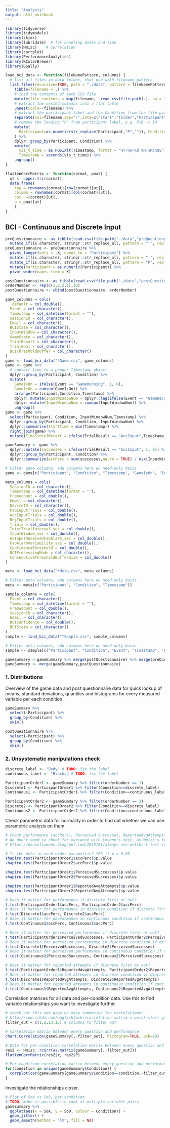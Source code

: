 ```yaml
---
title: "Analysis"
output: html_notebook
---
```


```r
library(tidyverse)
library(tidymodels)
library(skimr)
library(lubridate)  # for handling dates and time
library(Hmisc)    # correlation
library(corrplot)
library(PerformanceAnalytics)
library(RColorBrewer)
library(GGally)
```
```r
load_bci_data <- function(fileNamePattern, columns) {
  # list all files in data folder, that end with filename pattern
  list.files(recursive=TRUE, path = "./data", pattern = fileNamePattern, full.names = T) %>%
    tibble(filename = .) %>%
    # load the contents of each CSV file
    mutate(file_contents = map(filename, ~read_csv(file.path(.), na = "NULL", col_types = columns))) %>%
    # extract the nested columns into a flat table
    unnest(cols=-filename) %>%
    # extract the participant label and the Condition from the file path
    separate(col=filename,sep="/",into=c("start","folder","Participant","Condition","filename")) %>%
    # remove the leading "P" from participant label, e.g. P10 -> 10
    mutate(
      Participant=as.numeric(str_replace(Participant,"P","")), Condition=as.factor(Condition),
    ) %>%
    dplyr::group_by(Participant, Condition) %>%
    mutate(
      vis_t_time = as.POSIXlt(Timestamp, format = "%Y-%m-%d %H:%M:%OS"),
      Timestamp = seconds(vis_t_time)) %>%
    ungroup()
}

flattenCorrMatrix <- function(cormat, pmat) {
  ut <- upper.tri(cormat)
  data.frame(
    row = rownames(cormat)[row(cormat)[ut]],
    column = rownames(cormat)[col(cormat)[ut]],
    cor  =(cormat)[ut],
    p = pmat[ut]
    )
}
```

## BCI - Continuous and Discrete Input

```r
preQuestionnaire <- as_tibble(read.csv(file.path("./data","preQuestionnaire.csv"),stringsAsFactors=FALSE)) %>%
  mutate_if(is.character, stringr::str_replace_all, pattern = " ", replacement = "_")
preQuestionnaire <- preQuestionnaire %>%
  pivot_longer(cols = -X, names_to = "Participant") %>%
  mutate_if(is.character, stringr::str_replace_all, pattern = " ", replacement = "_") %>%
  mutate_if(is.character, stringr::str_replace_all, pattern = "P", replacement = "") %>%
  mutate(Participant = as.numeric(Participant)) %>%
  pivot_wider(names_from = X)

```

```r
postQuestionnaire <- as_tibble(read.csv(file.path("./data","postQuestionnaire.csv")))
orderNumber <- rep(c(1,2,2,1),10)
postQuestionnaire <- cbind(postQuestionnaire, orderNumber)
```

```r
game_columns = cols(
  .default = col_double(),
  Event = col_character(),
  Timestamp = col_datetime(format = ""),
  SessionID = col_character(),
  Email = col_character(),
  BCIState = col_character(),
  InputWindow = col_character(),
  GameState = col_character(),
  TrialResult = col_character(),
  TrialGoal = col_character(),
  BCIThresholdBuffer = col_character()
)
game <- load_bci_data("*Game.csv", game_columns)
game <- game %>%
  # convert time to a proper Timestamp object
  dplyr::group_by(Participant, Condition) %>%
  mutate(
    GameIsOn = ifelse(Event == "GameRunning", 1, 0),
    GameIsOn = cumsum(GameIsOn)) %>%
    arrange(Participant,Condition,Timestamp) %>%
    dplyr::mutate(InputWindowNum = dplyr::lag(ifelse(Event == "GameDecision", 1, 0),default=0)) %>%
    dplyr::mutate(InputWindowNum = cumsum(InputWindowNum)) %>%
    ungroup()
game <- game %>%
  select(Participant, Condition, InputWindowNum,Timestamp) %>%
  dplyr::group_by(Participant, Condition, InputWindowNum) %>%
  dplyr::summarise(StartTime = min(Timestamp)) %>%
  right_join(game) %>%
  mutate(TimeSinceIWstart = ifelse(TrialResult == "AccInput",Timestamp - StartTime,NA))

gameSummary <- game %>%
  dplyr::mutate(successes = ifelse(TrialResult == "AccInput", 1, 0)) %>%
  dplyr::group_by(Participant, Condition) %>%
  dplyr::summarize(accPerc = sum(successes,na.rm = TRUE) / max(InputWindowNum), activateDelay = mean(TimeSinceIWstart,na.rm = TRUE))

# Filter game columns, add columns here on need-only basis
game <- game[c("Participant", "Condition", "Timestamp", "GameIsOn", "InputWindowNum", "BCIConfidence")]
```

```r
meta_columns = cols(
  SessionID = col_character(),
  Timestamp = col_datetime(format = ""),
  Framecount = col_double(),
  Email = col_character(),
  DeviceID = col_character(),
  FabInputTrials = col_double(),
  AccInputTrials = col_double(),
  RejInputTrials = col_double(),
  Trials = col_double(),
  InterTrialInterval_sec = col_double(),
  InputWindow_sec = col_double(),
  noInputReceivedFabAlarm_sec = col_double(),
  FabAlarmVariability_sec = col_double(),
  ConfidenceThreshold = col_double(),
  BCIProcessingMode = col_character(),
  ConsecutiveThresholdBufferSize = col_double()
)

meta <- load_bci_data("*Meta.csv", meta_columns)

# Filter meta columns, add columns here on need-only basis
meta <- meta[c("Participant", "Condition", "Timestamp")]
```

```r
sample_columns = cols(
  Event = col_character(),
  Timestamp = col_datetime(format = ""),
  Framecount = col_double(),
  SessionID = col_character(),
  Email = col_character(),
  BCIConfidence = col_double(),
  BCIState = col_character()
)
sample <- load_bci_data("*Sample.csv", sample_columns)

# Filter meta columns, add columns here on need-only basis
sample <- sample[c("Participant", "Condition", "Event", "Timestamp", "BCIConfidence")]
```

```r
gameSummary <-gameSummary %>% merge(postQuestionnaire) %>% merge(preQuestionnaire)
gameSummary <- merge(gameSummary,postQuestionnaire)
```

### 1. Distributions

Overview of the game data and post questionnaire data for quick lookup of means, standard deviations, quantiles and histograms for every measured variable per each condition.
```r
gameSummary %>%
  select(-Participant) %>%
  group_by(Condition) %>%
  skim()

postQuestionnaire %>%
  select(-Participant) %>%
  group_by(Condition) %>%
  skim()
```


### 2. Unsystematic manipulations check

```r
discrete_label <- "Body" # TODO: fix the label
continuous_label <- "Blocks" # TODO: fix the label

ParticipantOrder1 <- gameSummary %>% filter(orderNumber == 1)
Discrete1 <- ParticipantOrder1 %>% filter(Condition==discrete_label)
Continuous1 <- ParticipantOrder1 %>% filter(Condition==continuous_label)

ParticipantOrder2 <- gameSummary %>% filter(orderNumber == 2)
Discrete2 <- ParticipantOrder2 %>% filter(Condition==discrete_label)
Continuous2 <- ParticipantOrder2 %>% filter(Condition==continuous_label)
```

Check parametric data for normality in order to find out whether we can use parametric analysis on them.
```r
# Check performance (accPerc), Perceived Successes, ReportedAvgAttempts for normality
# We don't need to check for variance with Levene's test, as Welch's test takes care of that.
# https://daniellakens.blogspot.com/2015/01/always-use-welchs-t-test-instead-of.html

# Is the date in each order parametric? YES if p > 0.05
shapiro.test(ParticipantOrder1$accPerc)$p.value
shapiro.test(ParticipantOrder2$accPerc)$p.value

shapiro.test(ParticipantOrder1$PerceivedSuccesses)$p.value
shapiro.test(ParticipantOrder2$PerceivedSuccesses)$p.value

shapiro.test(ParticipantOrder1$ReportedAvgAttempts)$p.value
shapiro.test(ParticipantOrder2$ReportedAvgAttempts)$p.value
```
```r
# Does it matter for performance if discrete first or not?
t.test(ParticipantOrder1$accPerc, ParticipantOrder2$accPerc)
# Does it matter for performance in discrete condition if discrete first or not?
t.test(Discrete1$accPerc, Discrete2$accPerc)
# Does it matter for performance in continuous condition if continuous first or not?
t.test(Continuous1$accPerc, Continuous2$accPerc)

# Does it matter for perceived performance if discrete first or not?
t.test(ParticipantOrder1$PerceivedSuccesses, ParticipantOrder2$PerceivedSuccesses)
# Does it matter for perceived performance in discrete condition if discrete first or not?
t.test(Discrete1$PerceivedSuccesses, Discrete2$PerceivedSuccesses)
# Does it matter for perceived performance in continuous condition if continuous first or not?
t.test(Continuous1$PerceivedSuccesses, Continuous2$PerceivedSuccesses)

# Does it matter for reported attempts if discrete first or not?
t.test(ParticipantOrder1$ReportedAvgAttempts, ParticipantOrder2$ReportedAvgAttempts)
# Does it matter for reported attempts in discrete condition if discrete first or not?
t.test(Discrete1$ReportedAvgAttempts, Discrete2$ReportedAvgAttempts)
# Does it matter for reported attempts in continuous condition if continuous first or not?
t.test(Continuous1$ReportedAvgAttempts, Continuous2$ReportedAvgAttempts)
```

Correlation matrices for all data and per-condition data. Use this to find variable relationships you want to investigate further.
```r
# check out this web page on easy summaries for correlations:
# http://www.sthda.com/english/wiki/correlation-matrix-a-quick-start-guide-to-analyze-format-and-visualize-a-correlation-matrix-using-r-software
filter_out = c(1,2,13,15) # columns to filter out

# Correlation matrix between every question and performance
chart.Correlation(gameSummary[,-filter_out], histogram=TRUE, pch=19)

# Data for per-condition correlation matrix between every question and performance
res2 <- Hmisc::rcorr(as.matrix(gameSummary[,-filter_out]))
flattenCorrMatrix(res2$r, res2$P)

# Per-condition correlation matrix between every question and performance
for(condition in unique(gameSummary$Condition)) {
  corrplot(cor(gameSummary[gameSummary$Condition==condition,-filter_out]), type="upper",col=brewer.pal(n=8, name="RdYlBu"))
}
```


Investigate the relationships closer.
```r
# Plot of SoA vs SoO, per-condition
# TODO: make it possible to look at multiple variable pairs
gameSummary %>%
  ggplot(aes(x = SoA, y = SoO, colour = Condition)) +
  geom_jitter() +
  geom_smooth(method = "lm", fill = NA)
```
